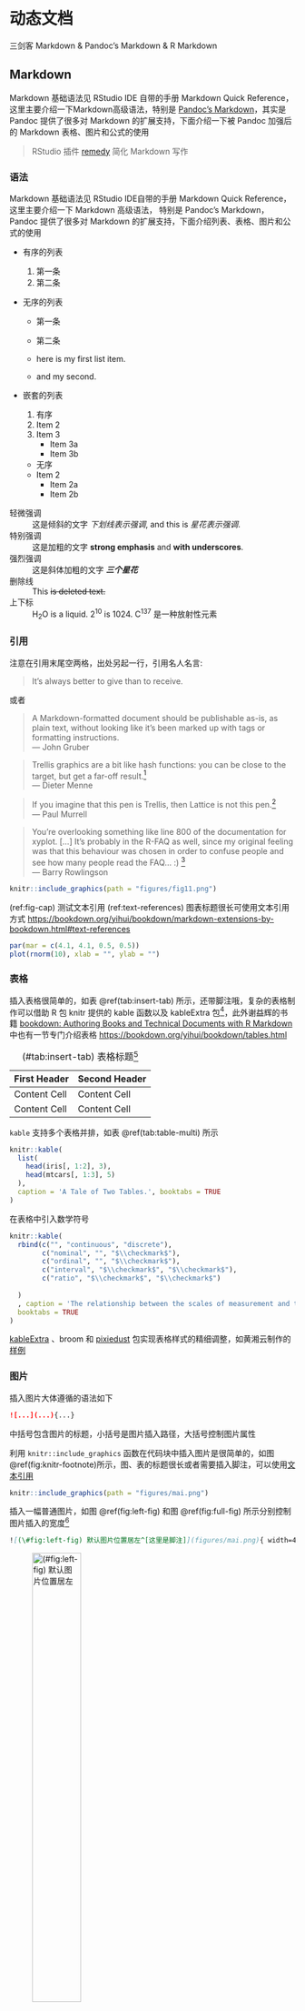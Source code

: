 # 动态文档 {#dynamic-documents}

三剑客 Markdown & Pandoc's Markdown & R Markdown

## Markdown

Markdown 基础语法见 RStudio IDE 自带的手册 Markdown Quick Reference，这里主要介绍一下Markdown高级语法，特别是 [Pandoc's Markdown](https://pandoc.org/MANUAL.html#pandocs-markdown)，其实是 Pandoc 提供了很多对 Markdown 的扩展支持，下面介绍一下被 Pandoc 加强后的 Markdown 表格、图片和公式的使用

> RStudio 插件 [remedy](https://github.com/ThinkR-open/remedy) 简化 Markdown 写作

### 语法 {#syntax}

Markdown 基础语法见 RStudio IDE自带的手册 Markdown Quick Reference， 这里主要介绍一下 Markdown 高级语法， 特别是 Pandoc's Markdown，Pandoc 提供了很多对 Markdown 的扩展支持，下面介绍列表、表格、图片和公式的使用

- 有序的列表

  1. 第一条
  1. 第二条

- 无序的列表

  - 第一条
  - 第二条

  * here is my first
    list item.
  * and my second.

- 嵌套的列表

  1. 有序
  2. Item 2
  3. Item 3
      + Item 3a
      + Item 3b

  * 无序
  * Item 2
      + Item 2a
      + Item 2b

轻微强调 
:   这是倾斜的文字 _下划线表示强调_, and this is *星花表示强调*.

特别强调 
:   这是加粗的文字 **strong emphasis** and __with underscores__.

强烈强调
:   这是斜体加粗的文字 ***三个星花***

删除线 
:   This ~~is deleted text.~~

上下标 
:   H~2~O is a liquid.  2^10^ is 1024. C^137^ 是一种放射性元素


### 引用 {#quote}

注意在引用末尾空两格，出处另起一行，引用名人名言:

> It's always better to give 
> than to receive.  

或者

> A Markdown-formatted document should be publishable as-is, as plain text, without looking like it’s been marked up with tags or formatting instructions.  
> --- John Gruber

> Trellis graphics are a bit like hash functions: 
> you can be close to the target, but get a far-off result.[^lattice-panel]   
> --- Dieter Menne

[^lattice-panel]: (about problems with creating a suitable lattice panel function) R-help (August 2008)

> If you imagine that this pen is Trellis, then Lattice is not this pen.[^lattice-pen]  
> --- Paul Murrell

[^lattice-pen]: (on the difference of Lattice (which eventually was called grid) and Trellis) DSC 2001, Wien (March 2001)

> You're overlooking something like line 800 of the documentation for xyplot. [...] 
> It's probably in the R-FAQ as well, 
> since my original feeling was that this behaviour was chosen 
> in order to confuse people and see how many people read the FAQ... :) [^xyplot]  
> --- Barry Rowlingson 

[^xyplot]: (about the fact that lattice objects have to be print()ed) R-help (May 2005)

```r
knitr::include_graphics(path = "figures/fig11.png")
```

(ref:fig-cap) 测试文本引用
(ref:text-references) 图表标题很长可使用文本引用方式 <https://bookdown.org/yihui/bookdown/markdown-extensions-by-bookdown.html#text-references>

```r
par(mar = c(4.1, 4.1, 0.5, 0.5))
plot(rnorm(10), xlab = "", ylab = "")
```

### 表格 {#table}

插入表格很简单的，如表 \@ref(tab:insert-tab) 所示，还带脚注哦，复杂的表格制作可以借助 R 包 knitr 提供的 kable 函数以及 kableExtra 包^[<https://xiangyunhuang.github.io/bookdown-kableExtra/>]，此外谢益辉的书籍 [bookdown: Authoring Books and Technical Documents with R Markdown](https://bookdown.org/yihui/bookdown/) 中也有一节专门介绍表格 <https://bookdown.org/yihui/bookdown/tables.html>

Table: (\#tab:insert-tab) 表格标题^[附有脚注]

| First Header | Second Header |
| :----------- | :------------ |
| Content Cell | Content Cell  |
| Content Cell | Content Cell  |

`kable` 支持多个表格并排，如表 \@ref(tab:table-multi) 所示

```r
knitr::kable(
  list(
    head(iris[, 1:2], 3),
    head(mtcars[, 1:3], 5)
  ),
  caption = 'A Tale of Two Tables.', booktabs = TRUE
)
```

在表格中引入数学符号

```r
knitr::kable(
  rbind(c("", "continuous", "discrete"),
        c("nominal", "", "$\\checkmark$"),
        c("ordinal", "", "$\\checkmark$"),
        c("interval", "$\\checkmark$", "$\\checkmark$"),
        c("ratio", "$\\checkmark$", "$\\checkmark$")
    
  )
  , caption = 'The relationship between the scales of measurement and the discrete/continuity distinction. Cells with a tick mark correspond to things that are possible.', align="lcc",
  booktabs = TRUE
)
```

[kableExtra](https://github.com/haozhu233/kableExtra) 、broom 和 [pixiedust](https://github.com/nutterb/pixiedust) 包实现表格样式的精细调整，如黄湘云制作的[样例](https://xiangyunhuang.github.io/bookdown-kableExtra/) 


### 图片 {#image}

插入图片大体遵循的语法如下

```markdown
![...](...){...}
```

中括号包含图片的标题，小括号是图片插入路径，大括号控制图片属性 

利用 `knitr::include_graphics` 函数在代码块中插入图片是很简单的，如图\@ref(fig:knitr-footnote)所示，图、表的标题很长或者需要插入脚注，可以使用[文本引用][text-references]

```r
knitr::include_graphics(path = "figures/mai.png")
```

插入一幅普通图片，如图 \@ref(fig:left-fig) 和图 \@ref(fig:full-fig) 所示分别控制图片插入的宽度[^css-position]

```markdown
![(\#fig:left-fig) 默认图片位置居左^[这里是脚注]](figures/mai.png){ width=45% }
```

![(\#fig:left-fig) 默认图片位置居左^[这里是脚注]](figures/mai.png){ width=45% }

```markdown
![(\#fig:full-fig) 一幅全宽的图片](figures/mai.png){.full}
```

![(\#fig:full-fig) 一幅全宽的图片](figures/mai.png){.full}


-   One

-   Two

     ![还可以在列表环境中插入图片](figures/mai.png){ width=25% }

-   Three


根据代码动态生成图片，并插入文档中；外部图片插入文档中

```r
plot(AirPassengers)
```

```r
plot(pressure)
plot(AirPassengers)
```

```r
plot(pressure)
plot(AirPassengers)
```

```r
plot(pressure)
plot(AirPassengers)
plot(pressure)
plot(AirPassengers)
```


(ref:footnote) 表格标题里插入脚注，但是 ebooks 不支持这样插入脚注[^longnote]

[^longnote]: Here's one with multiple blocks.

[text-references]: https://bookdown.org/yihui/bookdown/markdown-extensions-by-bookdown.html#text-references

[^css-position]: 参考谢益辉的博客： CSS 的位置属性以及如何居中对齐超宽元素 https://yihui.name/cn/2018/05/css-position/

### 公式 {#formula}

行内公式一对美元符号 $\alpha$ 或者 \(\alpha+\beta\)，行间公式 $$\alpha$$ 或者 \[\alpha + \beta\] 对公式编号，如公式 \@ref(eq:likelihood)

\begin{equation}
L(\beta,\boldsymbol{\theta}) = f(y;\beta,\boldsymbol{\theta}) = \int_{\mathbb{R}^{n}}N(t;D\beta,\Sigma(\boldsymbol{\theta}))f(y|t)dt (\#eq:likelihood)
\end{equation}

多行公式分别编号，如公式\@ref(eq:BL-SGLMM) 和公式\@ref(eq:Poss-SGLMM) 

\begin{align}
\log\{\frac{p_i}{1-p_i}\} & = T_{i} = d(x_i)'\beta + S(x_i) + Z_i (\#eq:BL-SGLMM)\\
\log(\lambda_i)           & = T_{i} = d(x_i)'\beta + S(x_i) + Z_i (\#eq:Poss-SGLMM)
\end{align}

多行公式中对某一（些）行编号，如公式 \@ref(eq:align) 和 公式 \@ref(eq:Poss-SGLMM2)

\begin{align} 
g(X_{n}) &= g(\theta)+g'({\tilde{\theta}})(X_{n}-\theta) \\
\sqrt{n}[g(X_{n})-g(\theta)] &= g'\left({\tilde{\theta}}\right) 
  \sqrt{n}[X_{n}-\theta ] (\#eq:align) \\
\log(\lambda_i)  & = T_{i} = d(x_i)'\beta + S(x_i) + Z_i (\#eq:Poss-SGLMM2)  
\end{align} 

多行公式共用一个编号，如公式 \@ref(eq:likelihood2)

\begin{equation}
\begin{aligned}
L(\beta,\boldsymbol{\theta})
& = \int_{\mathbb{R}^{n}} \frac{N(t;D\beta,\Sigma(\boldsymbol{\theta}))f(y|t)}{N(t;D\beta_{0},\Sigma(\boldsymbol{\theta}_{0}))f(y|t)}f(y,t)dt\\
& \varpropto \int_{\mathbb{R}^{n}} \frac{N(t;D\beta,\Sigma(\boldsymbol{\theta}))}{N(t;D\beta_{0},\Sigma(\boldsymbol{\theta}_{0}))}f(t|y)dt \\
&= E_{T|y}\left[\frac{N(t;D\beta,\Sigma(\boldsymbol{\theta}))}{N(t;D\beta_{0},\Sigma(\boldsymbol{\theta}_{0}))}\right] 
\end{aligned}
(\#eq:likelihood2)
\end{equation}

推荐在 `equation` 公式中，使用 `split` 环境，意思是一个公式很长，需要拆成多行，如公式\@ref(eq:var-beta)

\begin{equation} 
\begin{split}
\mathrm{Var}(\hat{\beta}) & =\mathrm{Var}((X'X)^{-1}X'y)\\
 & =(X'X)^{-1}X'\mathrm{Var}(y)((X'X)^{-1}X')'\\
 & =(X'X)^{-1}X'\mathrm{Var}(y)X(X'X)^{-1}\\
 & =(X'X)^{-1}X'\sigma^{2}IX(X'X)^{-1}\\
 & =(X'X)^{-1}\sigma^{2}
\end{split}
(\#eq:var-beta)
\end{equation} 

注意，`\mathbf` 只对字母 $a,b,c,A,B,C$ 加粗，mathjax 不支持公式中使用 `\bm` 对 $\theta,\alpha,\beta,\ldots,\gamma$ 加粗，应该使用 `\boldsymbol`

## R Markdown

R Markdown 站在巨人的肩膀上，这些巨人有 [Markdown](https://daringfireball.net/projects/markdown/)、 [LaTeX](https://www.latex-project.org/)、 [Pandoc](http://pandoc.org)。 

生态系统

1. 报告
   - learnr: Interactive Tutorials with R Markdown <https://rstudio.github.com/learnr/>
   - r2d3: R Interface to D3 Visualizations <https://rstudio.github.io/r2d3/>
   - radix: Radix combines the technical authoring features of Distill with R Markdown, enabling a fully reproducible workflow based on literate programming <https://github.com/radixpub/radix-r>
2. 网络服务
   - RestRserve: RestRserve is a R web API framework for building high-performance microservices and app backends <https://github.com/dselivanov/RestRserve> 基于 [Rserve](https://github.com/s-u/Rserve) 在笔记本上处理请求的吞吐量是每秒10000次，比 plumber 快大约20倍
   - plumber: Turn your R code into a web API. <https://www.rplumber.io>
3. 展示
   - revealjs: R Markdown Format for reveal.js Presentations <https://github.com/rstudio/revealjs>
   - xaringan: Presentation Ninja 幻灯忍者写轮眼 <https://slides.yihui.name/xaringan/>


在指定目录创建 Book 项目，

```r
bookdown:::bookdown_skeleton("~/bookdown-demo")
```

项目根目录的文件列表

```markdown
directory/
├──  index.Rmd
├── 01-intro.Rmd
├── 02-literature.Rmd
├── 03-method.Rmd
├── 04-application.Rmd
├── 05-summary.Rmd
├── 06-references.Rmd
├── _bookdown.yml
├── _output.yml
├──  book.bib
├──  preamble.tex
├──  README.md
└──  style.css
```


## TinyTeX {#tinytex}

[TinyTeX 发行版和LaTeX 包管理器 tlmgr]{.todo}

MacOS 添加 GPG 支持

```
tlmgr --repository http://www.preining.info/tlgpg/ install tlgpg
```

如何编译获取电子版，拉取镜像，安装缺失的依赖

```bash
docker run --name book -d -p 8282:8787 -e ROOT=TRUE \
 -e USER=rstudio -e PASSWORD=cloud rocker/geospatial
```

主机端口 8282 分配给容器内 RStudio Server 服务，进入容器后，为方便下载LaTeX宏包和R包起见，建议选择就近的站点

```bash
tlmgr option repository https://mirrors.tuna.tsinghua.edu.cn/CTAN/systems/texlive/tlnet
echo 'options(repos = c(CRAN = "https://mirrors.tuna.tsinghua.edu.cn/CRAN"))' > ~/.Rprofile.site
```

安装常用的软件包依赖

```bash
sudo apt-get install imagemagick optipng ghostscript graphviz \
   libgit2-dev libssh2-1-dev libglu1-mesa-dev \
   libfreetype6-dev libxpm-dev libx11-dev libxaw7-dev \
   tk-dev tcl-dev graphviz-dev phantomjs \
   libosmesa6 libosmesa6-dev freeglut3 freeglut3-dev 
```

imagemagick 用于图片格式转化，optipng 用于 png 格式的图片压缩优化，ghostscript 字体处理

然后安装常用的 LaTeX 宏包

```r
tinytex::tlmgr_install(pkgs = c(
  "ctex", "ms", "xecjk", "ulem", "environ", 
  "trimspaces", "zhnumber", "fandol", "filehook", 
  "xcolor", "colortbl", "jknapltx", "lm-math", 
  "rsfs", "pdfcrop", "subfig"
))
```

我用了两个 R 包编译这本书，分别是 **knitr**\index{knitr}  和 **bookdown**\index{bookdown}。

